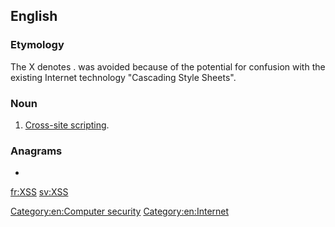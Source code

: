 ==English==

===Etymology===
The X denotes {{m|en|cross}}. {{m|en|CSS}} was avoided because of the potential for confusion with the existing Internet technology "Cascading Style Sheets".

===Noun===
{{en-noun|?}}

# {{label|en|computing|Internet}} [[w:Cross-site scripting|Cross-site scripting]].

===Anagrams===
* {{l|en|SxS}}

[[Category:en:Computer security]]
[[Category:en:Internet]]

[[fr:XSS]]
[[sv:XSS]]